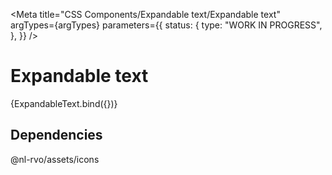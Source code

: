 
<Meta
  title="CSS Components/Expandable text/Expandable text"
  argTypes={argTypes}
  parameters={{
    status: {
      type: "WORK IN PROGRESS",
    },
  }}
/>

# Expandable text

<Canvas>
  <Story name="Expandable text" args={defaultArgs}>
    {ExpandableText.bind({})}
  </Story>
</Canvas>

<ArgsTable story="Expandable text" />

## Dependencies

@nl-rvo/assets/icons
